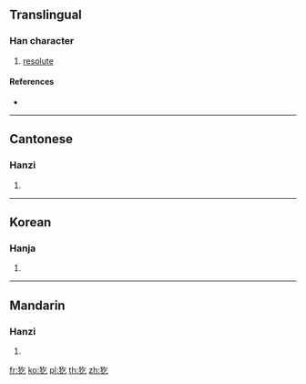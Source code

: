 ==Translingual==

===Han character===
{{Han char|rn=94|rad=犬|as=03|sn=6|four=48217|canj=KHON}}

# [[resolute]]

====References====
* {{Han ref|kx=0706.170|dkj=20251|dj=1119.090|hdz=21333.030|uh=72B5|ud=29365|bh=CA44|bd=51780}}

----

==Cantonese==

===Hanzi===
{{yue-hanzi|jyut=hat1|y=hat1}}

# {{defn|lang=yue|sort=犬03}}

----

==Korean==

===Hanja===
{{ko-hanja|hangeul=힐|eumhun=|rv=hil|mr=hil|y=hil}}

# {{defn|lang=ko|sort=犬03}}

----

==Mandarin==

===Hanzi===
{{cmn-hanzi|pin=[[jié]] ([[jie2]]), [[mǎ]] ([[ma3]])|wg=chieh<sup>2</sup>, ma<sup>3</sup>}}

# {{defn|lang=cmn|sort=犬03}}

[[fr:犵]]
[[ko:犵]]
[[pl:犵]]
[[th:犵]]
[[zh:犵]]
